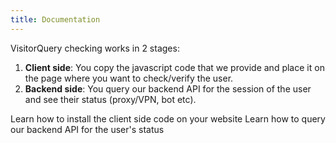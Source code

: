 ```yaml
---
title: Documentation
---
```


<Info>VisitorQuery checking works in 2 stages:</Info>

1. **Client side**: You copy the javascript code that we provide and place it on the page where you want to check/verify the user.
2. **Backend side**: You query our backend API for the session of the user and see their status (proxy/VPN, bot etc).

<CardGroup cols={2}>
  <Card
    title="Client install guide"
    icon="scroll"
    href="client/guide"
  >
    Learn how to install the client side code on your website
  </Card>
  <Card
    title="Backend API docs"
    icon="arrow-right-arrow-left"
    href="/api/guide"
  >
    Learn how to query our backend API for the user's status
  </Card>
</CardGroup>
